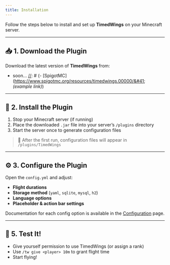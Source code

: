 ```yaml
---
title: Installation
---
```

Follow the steps below to install and set up **TimedWings** on your Minecraft server.

---

## 📥 1. Download the Plugin

Download the latest version of **TimedWings** from:

- soon...
[//]: # (- [SpigotMC]&#40;https://www.spigotmc.org/resources/timedwings.00000/&#41; *&#40;example link&#41;*)

[//]: # (- [Polymart]&#40;https://polymart.org/resource/timedwings.00000/&#41;)

---

## 📁 2. Install the Plugin

1. Stop your Minecraft server (if running)
2. Place the downloaded `.jar` file into your server’s `/plugins` directory
3. Start the server once to generate configuration files

> 🔁 After the first run, configuration files will appear in `/plugins/TimedWings`

---

## ⚙️ 3. Configure the Plugin

Open the `config.yml` and adjust:

- **Flight durations**
- **Storage method** (`yaml`, `sqlite`, `mysql`, `h2`)
- **Language options**
- **Placeholder & action bar settings**

Documentation for each config option is available in the [Configuration](./configuration) page.

---

## 🧪 5. Test It!

- Give yourself permission to use TimedWings (or assign a rank)
- Use `/tw give <player> 10m` to grant flight time
- Start flying!

